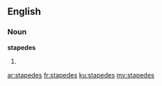 ==English==

===Noun===
'''stapedes'''

# {{plural of|stapes}}

[[ar:stapedes]]
[[fr:stapedes]]
[[ku:stapedes]]
[[my:stapedes]]